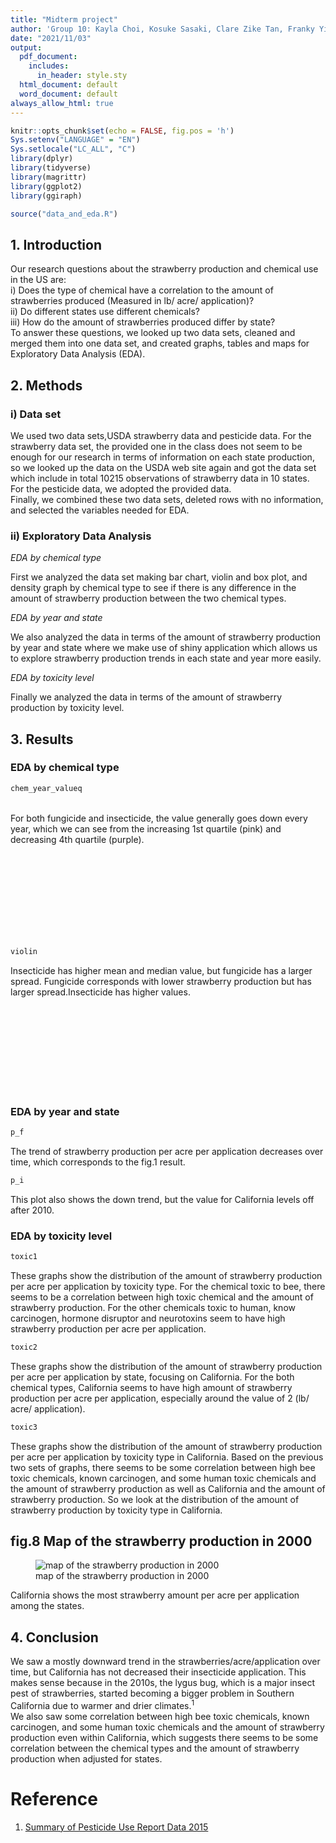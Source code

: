 ```yaml
---
title: "Midterm project"
author: 'Group 10: Kayla Choi, Kosuke Sasaki, Clare Zike Tan, Franky Yifan Zhang'
date: "2021/11/03"
output:
  pdf_document:
    includes:
      in_header: style.sty
  html_document: default
  word_document: default
always_allow_html: true
---
```


```r
knitr::opts_chunk$set(echo = FALSE, fig.pos = 'h')
Sys.setenv("LANGUAGE" = "EN")
Sys.setlocale("LC_ALL", "C")
library(dplyr)
library(tidyverse)
library(magrittr)
library(ggplot2)
library(ggiraph)
```


```r
source("data_and_eda.R")
```

## 1. Introduction
Our research questions about the strawberry production and chemical use in the US are:  
i) Does the type of chemical have a correlation to the amount of strawberries produced (Measured in lb/ acre/ application)?  
ii) Do different states use different chemicals?  
iii) How do the amount of strawberries produced differ by state?  
To answer these questions, we looked up two data sets, cleaned and merged them into one data set, and created graphs, tables and maps for Exploratory Data Analysis (EDA).

## 2. Methods
### i) Data set
We used two data sets,USDA strawberry data and pesticide data. For the strawberry data set, the provided one in the class does not seem to be enough for our research in terms of information on each state production, so we looked up the data on the USDA web site again and got the data set which include in total 10215 observations of strawberry data in 10 states.  
For the pesticide data, we adopted the provided data.   
Finally, we combined these two data sets, deleted rows with no information, and selected the variables needed for EDA.

### ii) Exploratory Data Analysis
*EDA by chemical type*
  
  First we analyzed the data set making bar chart, violin and box plot, and density graph by chemical type to see if there is any difference in the amount of strawberry production between the two chemical types.

*EDA by year and state* 
  
  We also analyzed the data in terms of the amount of strawberry production by year and state where we make use of shiny application which allows us to explore strawberry production trends in each state and year more easily. 

*EDA by toxicity level*  
  
  Finally we analyzed the data in terms of the amount of strawberry production by toxicity level.

## 3. Results


### EDA by chemical type

```r
chem_year_valueq
```
<br>
For both fungicide and insecticide, the value generally goes down every year, which we can see from the increasing 1st quartile (pink) and decreasing 4th quartile (purple).    
  
<br><br><br><br><br><br><br><br>


```r
violin
```
  
Insecticide has higher mean and median value, but fungicide has a larger spread. Fungicide corresponds with lower strawberry production but has larger spread.Insecticide has higher values.

<br><br><br><br><br><br><br><br>

### EDA by year and state
```r
p_f
```
  
The trend of strawberry production per acre per application decreases over time, which corresponds to the fig.1 result.


```r
p_i
```
  
This plot also shows the down trend, but the value for California levels off after 2010.

### EDA by toxicity level
```r
toxic1
```
These graphs show the distribution of the amount of strawberry production per acre per application by toxicity type. For the chemical toxic to bee, there seems to be a correlation between high toxic chemical and the amount of strawberry production. For the other chemicals toxic to human, know carcinogen, hormone disruptor and neurotoxins seem to have high strawberry production per acre per application.  

```r
toxic2
```
  These graphs show the distribution of the amount of strawberry production per acre per application by state, focusing on California. For the both chemical types, California seems to have high amount of strawberry production per acre per application, especially around the value of 2 (lb/ acre/ application).  
  
  ```r
toxic3
```
  These graphs show the distribution of the amount of strawberry production per acre per application by toxicity type in California. Based on the previous two sets of graphs, there seems to be some correlation between high bee toxic chemicals, known carcinogen, and some human toxic chemicals and the amount of strawberry production as well as California and the amount of strawberry production. So we look at the distribution of the amount of strawberry production by toxicity type in California.


## fig.8 Map of the strawberry production in 2000 

![map of the strawberry production in 2000](Map.png)

California shows the most strawberry amount per acre per application among the states.



## 4. Conclusion
  We saw a mostly downward trend in the strawberries/acre/application over time, but California has not decreased their insecticide application. This makes sense because in the 2010s, the lygus bug, which is a major insect pest of strawberries, started becoming a bigger problem in Southern California due to warmer and drier climates.^1^  
  We also saw some correlation between high bee toxic chemicals, known carcinogen, and some human toxic chemicals and the amount of strawberry production even within California, which suggests there seems to be some correlation between the chemical types and the amount of strawberry production when adjusted for states.  
  
# Reference {-}
1. [Summary of Pesticide Use Report Data 2015](http://www.pesticidereform.org/wp-content/uploads/2021/01/ex_sum_15.pdf)
